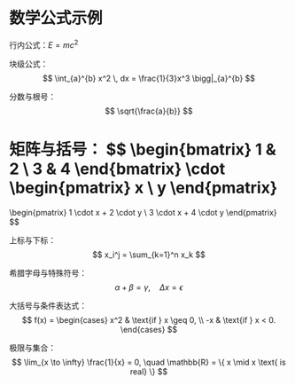 # 数学公式示例

行内公式：$E = mc^2$

块级公式：
$$
\int_{a}^{b} x^2 \, dx = \frac{1}{3}x^3 \bigg|_{a}^{b}
$$

分数与根号：
$$
\sqrt{\frac{a}{b}}
$$

矩阵与括号：
$$
\begin{bmatrix}
1 & 2 \\
3 & 4
\end{bmatrix}
\cdot
\begin{pmatrix}
x \\
y
\end{pmatrix}
=
\begin{pmatrix}
1 \cdot x + 2 \cdot y \\
3 \cdot x + 4 \cdot y
\end{pmatrix}
$$

上标与下标：
$$
x_i^j = \sum_{k=1}^n x_k
$$

希腊字母与特殊符号：
$$
\alpha + \beta = \gamma, \quad \Delta x = \epsilon
$$

大括号与条件表达式：
$$
f(x) =
\begin{cases}
x^2 & \text{if } x \geq 0, \\
-x & \text{if } x < 0.
\end{cases}
$$

极限与集合：
$$
\lim_{x \to \infty} \frac{1}{x} = 0, \quad \mathbb{R} = \{ x \mid x \text{ is real} \}
$$

